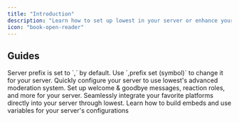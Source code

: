 ```yaml
---
title: "Introduction"
description: "Learn how to set up lowest in your server or enhance your everyday use with commands & more."
icon: "book-open-reader"
---
```


## Guides

<Info>
  Server prefix is set to `,` by default. Use `,prefix set (symbol)` to change
  it for your server.
</Info>

<CardGroup cols={2}>
  <Card title="Security Setup" icon="hammer" href="/security">
    Quickly configure your server to use lowest's advanced moderation system.
  </Card>

  <Card title="Server Configuration" icon="gear" href="/configuration">
    Set up welcome & goodbye messages, reaction roles, and more for your server.
  </Card>

  <Card title="Integrations" icon="share-nodes" href="/integrations">
    Seamlessly integrate your favorite platforms directly into your server
    through lowest.
  </Card>

  <Card title="Embed Scripting" icon="code" href="/resources/scripting">
    Learn how to build embeds and use variables for your server's configurations
  </Card>
</CardGroup>